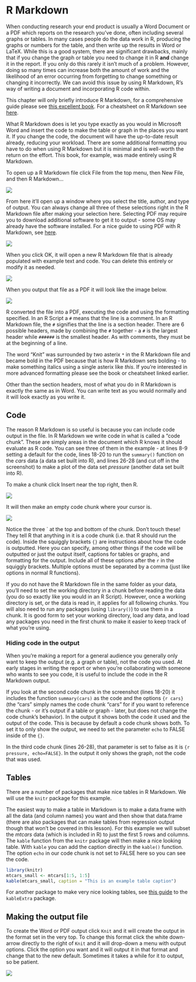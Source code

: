 # R Markdown

When conducting research your end product is usually a Word Document or a PDF which reports on the research you've done, often including several graphs or tables. In many cases people do the data work in R, producing the graphs or numbers for the table, and then write up the results in Word or LaTeX. While this is a good system, there are significant drawbacks, mainly that if you change the graph or table you need to change it in R **and** change it in the report. If you only do this rarely it isn't much of a problem. However, doing so many times can increase both the amount of work and the likelihood of an error occurring from forgetting to change something or changing it incorrectly. We can avoid this issue by using R Markdown, R's way of writing a document and incorporating R code within. 

This chapter will only briefly introduce R Markdown, for a comprehensive guide please see [this excellent book](https://bookdown.org/yihui/rmarkdown/). For a cheatsheet on R Markdown see [here](https://www.rstudio.com/wp-content/uploads/2015/02/rmarkdown-cheatsheet.pdf).

What R Markdown does is let you type exactly as you would in Microsoft Word and insert the code to make the table or graph in the places you want it. If you change the code, the document will have the up-to-date result already, reducing your workload. There are some additional formatting you have to do when using R Markdown but it is minimal and is well-worth the return on the effort. This book, for example, was made entirely using R Markdown. 

To open up a R Markdown file click File from the top menu, then New File, and then R Markdown...

![](images/markdown1.png)

From here it'll open up a window where you select the title, author, and type of output. You can always change all three of these selections right in the R Markdown file after making your selection here. Selecting PDF may require you to download additional software to get it to output - some OS may already have the software installed. For a nice guide to using PDF with R Markdown, see  [here](https://medium.com/@sorenlind/create-pdf-.reports-using-r-r-markdown-latex-and-knitr-on-windows-10-952b0c48bfa9). 

![](images/markdown2.png)

When you click OK, it will open a new R Markdown file that is already populated with example text and code. You can delete this entirely or modify it as needed.

![](images/markdown6.png)

When you output that file as a PDF it will look like the image below.

![](images/markdown_output_example.PNG)

R converted the file into a PDF, executing the code and using the formatting specified. In an R Script a `#` means that the line is a comment. In an R Markdown file, the `#` signifies that the line is a section header. There are 6 possible headers, made by combining the `#` together - a `#` is the largest header while `######` is the smallest header. As with comments, they must be at the beginning of a line. 

The word "Knit" was surrounded by two asterix `*` in the R Markdown file and became bold in the PDF because that is how R Markdown sets bolding - to make something italics using a single asterix like *this*. If you're interested in more advanced formatting please see the book or cheatsheet linked earlier.

Other than the section headers, most of what you do in R Markdown is exactly the same as in Word. You can write text as you would normally and it will look exactly as you write it.

## Code

The reason R Markdown is so useful is because you can include code output in the file. In R Markdown we write code in what is called a "code chunk". These are simply areas in the document which R knows it should evaluate as R code. You can see three of them in the example - at lines 8-9 setting a default for the code, lines 18-20 to run the `summary()` function on the *cars* data (a data set built into R), and lines 26-28 (and cut off in the screenshot) to make a plot of the data set *pressure* (another data set built into R). 

To make a chunk click Insert near the top right, then R.

![](images/markdown3.PNG)

It will then make an empty code chunk where your cursor is. 

![](images/chunk_example.PNG)

Notice the three \` at the top and bottom of the chunk. Don't touch these! They tell R that anything in it is a code chunk (i.e. that R should run the code). Inside the squiggly brackets `{}` are instructions about how the code is outputted. Here you can specify, among other things if the code will be outputted or just the output itself, captions for tables or graphs, and formatting for the output. Include all of these options after the `r` in the squiggly brackets. Multiple options must be separated by a comma (just like options in normal R functions).  

If you do not have the R Markdown file in the same folder as your data, you'll need to set the working directory in a chunk before reading the data (you do so exactly like you would in an R Script). However, once a working directory is set, or the data is read in, it applies for all following chunks. You will also need to run any packages (using `library()`) to use them in a chunk. It is good form to set your working directory, load any data, and load any packages you need in the first chunk to make it easier to keep track of what you're using. 

### Hiding code in the output

When you're making a report for a general audience you generally only want to keep the output (e.g. a graph or table), not the code you used. At early stages in writing the report or when you're collaborating with someone who wants to see you code, it is useful to include the code in the R Markdown output.

If you look at the second code chunk in the screenshot (lines 18-20) it includes the function `summary(cars)` as the code and the options `{r cars}` (the "cars" simply names the code chunk "cars" for if you want to reference the chunk - or it's output if a table or graph - later, but does not change the code chunk's behavior). In the output it shows both the code it used and the output of the code. This is because by default a code chunk shows both. To set it to only show the output, we need to set the parameter `echo` to FALSE inside of the `{}`. 

In the third code chunk (lines 26-28), that parameter is set to false as it is `{r pressure, echo=FALSE}`. In the output it only shows the graph, not the code that was used. 

## Tables

There are a number of packages that make nice tables in R Markdown. We will use the `knitr` package for this example. 

The easiest way to make a table in Markdown is to make a data.frame with all the data (and column names) you want and then show that data.frame (there are also packages that can make tables from regression output though that won't be covered in this lesson). For this example we will subset the *mtcars* data (which is included in R) to just the first 5 rows and columns. The `kable` function from the `knitr` package will then make a nice looking table. With `kable` you can add the caption directly in the `kable()` function. The option `echo` in our code chunk is not set to FALSE here so you can see the code.

```r
library(knitr)
mtcars_small <- mtcars[1:5, 1:5]
kable(mtcars_small, caption = "This is an example table caption")
```

For another package to make very nice looking tables, see [this guide](https://cran.r-project.org/web/packages/kableExtra/vignettes/awesome_table_in_html.html) to the `kableExtra` package.

## Making the output file

To create the Word or PDF output click `Knit` and it will create the output in the format set in the very top. To change this format click the white down-arrow directly to the right of `Knit` and it will drop-down a menu with output options. Click the option you want and it will output it in that format and change that to the new default. Sometimes it takes a while for it to output, so be patient.

![](images/markdown4.PNG)
